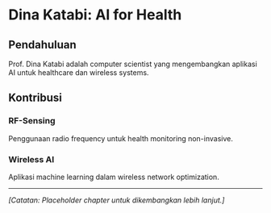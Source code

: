 # Dina Katabi: AI for Health {#sec-dina-katabi}

## Pendahuluan

Prof. Dina Katabi adalah computer scientist yang mengembangkan aplikasi AI untuk healthcare dan wireless systems.

## Kontribusi

### RF-Sensing
Penggunaan radio frequency untuk health monitoring non-invasive.

### Wireless AI
Aplikasi machine learning dalam wireless network optimization.

---

*[Catatan: Placeholder chapter untuk dikembangkan lebih lanjut.]*
